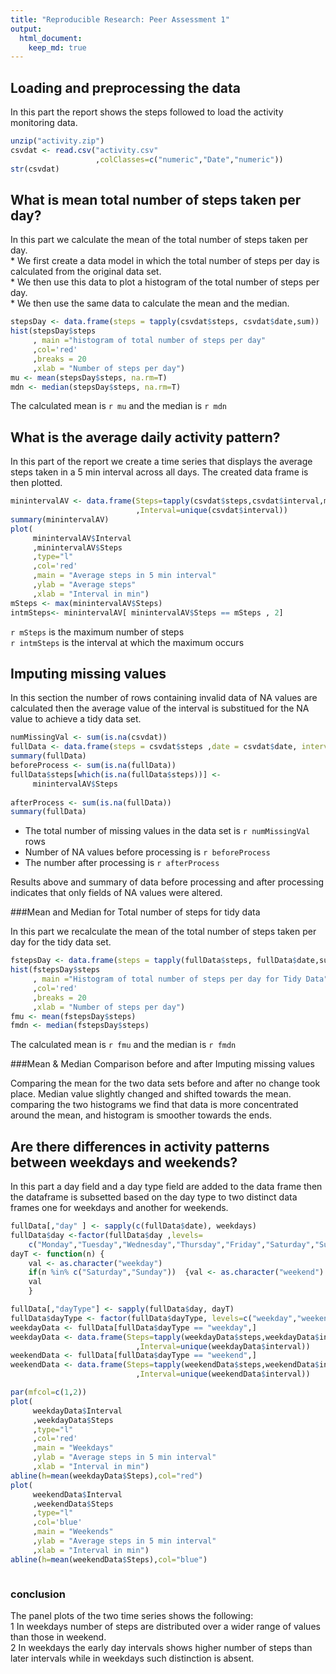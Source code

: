 ```yaml
---
title: "Reproducible Research: Peer Assessment 1"
output: 
  html_document:
    keep_md: true
---
```



## Loading and preprocessing the data
In this part the report shows the steps followed to load the activity monitoring data.
```r
unzip("activity.zip")
csvdat <- read.csv("activity.csv"
                   ,colClasses=c("numeric","Date","numeric"))
str(csvdat)
```
## What is mean total number of steps taken per day?
In this part we calculate the mean of the total number of steps taken per day.   
* We first create a data model in which the total number of steps per day is calculated from the original data set.   
* We then use this data to plot a histogram of the total number of steps per day.  
* We then use the same data to calculate the mean and the median.

```r
stepsDay <- data.frame(steps = tapply(csvdat$steps, csvdat$date,sum))
hist(stepsDay$steps
     , main ="histogram of total number of steps per day"
     ,col='red'
     ,breaks = 20
     ,xlab = "Number of steps per day")
mu <- mean(stepsDay$steps, na.rm=T)
mdn <- median(stepsDay$steps, na.rm=T)
```


The calculated mean is `r mu` and the median is `r mdn`



## What is the average daily activity pattern?

In this part of the report we create a time series that displays the average steps taken in a 5 min interval across all days. The created data frame is then plotted.

```r
minintervalAV <- data.frame(Steps=tapply(csvdat$steps,csvdat$interval,mean,na.rm=T)
                            ,Interval=unique(csvdat$interval))
summary(minintervalAV)
plot(
     minintervalAV$Interval
     ,minintervalAV$Steps
     ,type="l"
     ,col='red'
     ,main = "Average steps in 5 min interval"
     ,ylab = "Average steps"
     ,xlab = "Interval in min")
mSteps <- max(minintervalAV$Steps)
intmSteps<- minintervalAV[ minintervalAV$Steps == mSteps , 2]
```
`r mSteps` is the maximum number of steps  
`r intmSteps` is the interval at which the maximum occurs


## Imputing missing values

In this section the number of rows containing invalid data of NA values are calculated then the average value of the interval is substitued for the NA value to achieve a tidy data set.

```r
numMissingVal <- sum(is.na(csvdat))
fullData <- data.frame(steps = csvdat$steps ,date = csvdat$date, interval = csvdat$interval)
summary(fullData)
beforeProcess <- sum(is.na(fullData))
fullData$steps[which(is.na(fullData$steps))] <-
     minintervalAV$Steps 
    
afterProcess <- sum(is.na(fullData))
summary(fullData)
```

*  The total number of missing values in the data set is `r numMissingVal` rows  
*  Number of NA values before processing is `r beforeProcess`  
*  The number after processing is `r afterProcess`   

Results above and summary of data before processing and after processing indicates that only fields of NA values were altered.

###Mean and Median for Total number of steps for tidy data

In this part we recalculate the mean of the total number of steps taken per day for the tidy data set.   

```r
fstepsDay <- data.frame(steps = tapply(fullData$steps, fullData$date,sum))
hist(fstepsDay$steps
     , main ="Histogram of total number of steps per day for Tidy Data"
     ,col='red'
     ,breaks = 20
     ,xlab = "Number of steps per day")
fmu <- mean(fstepsDay$steps)
fmdn <- median(fstepsDay$steps)
```

The calculated mean is `r fmu` and the median is `r fmdn`

###Mean & Median Comparison before and after Imputing missing values

Comparing the mean for the two data sets before and after no change took place. Median value slightly changed and shifted towards the mean.
comparing the two histograms we find that data is more concentrated around the mean, and histogram is smoother towards the ends.


## Are there differences in activity patterns between weekdays and weekends?

In this part a day field and a day type field are added to the data frame then the dataframe is subsetted based on the day type to two distinct data frames one for weekdays and another for weekends. 


```r
fullData[,"day" ] <- sapply(c(fullData$date), weekdays)
fullData$day <-factor(fullData$day ,levels= 
    c("Monday","Tuesday","Wednesday","Thursday","Friday","Saturday","Sunday"))  
dayT <- function(n) {
    val <- as.character("weekday")
    if(n %in% c("Saturday","Sunday"))  {val <- as.character("weekend")  }
    val
    }

fullData[,"dayType"] <- sapply(fullData$day, dayT)
fullData$dayType <- factor(fullData$dayType, levels=c("weekday","weekend"))
weekdayData <- fullData[fullData$dayType == "weekday",]
weekdayData <- data.frame(Steps=tapply(weekdayData$steps,weekdayData$interval,mean,na.rm=T)
                            ,Interval=unique(weekdayData$interval))
weekendData <- fullData[fullData$dayType == "weekend",]
weekendData <- data.frame(Steps=tapply(weekendData$steps,weekendData$interval,mean,na.rm=T)
                            ,Interval=unique(weekendData$interval))

par(mfcol=c(1,2))
plot(
     weekdayData$Interval
     ,weekdayData$Steps
     ,type="l"
     ,col='red'
     ,main = "Weekdays"
     ,ylab = "Average steps in 5 min interval"
     ,xlab = "Interval in min")
abline(h=mean(weekdayData$Steps),col="red")
plot(
     weekendData$Interval
     ,weekendData$Steps
     ,type="l"
     ,col='blue'
     ,main = "Weekends"
     ,ylab = "Average steps in 5 min interval"
     ,xlab = "Interval in min")
abline(h=mean(weekendData$Steps),col="blue")



```
 
### conclusion 
The panel plots of the two time series shows the following:  
1  In weekdays number of steps are distributed over a wider range of values than those in weekend.  
2  In weekdays the early day intervals shows higher number of steps than later intervals while in weekdays such distinction is absent. 

